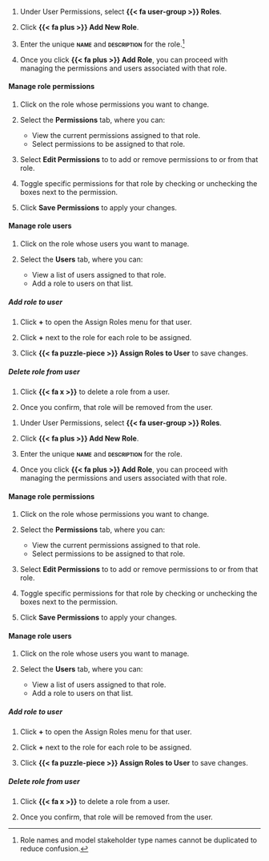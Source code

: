 :::: {.content-visible unless-format="revealjs"}
1. Under User Permissions, select **{{< fa user-group >}} Roles**.

1. Click **{{< fa plus >}} Add New Role**. 

1. Enter the unique **[name]{.smallcaps}** and **[description]{.smallcaps}** for the role.^[Role names and model stakeholder type names cannot be duplicated to reduce confusion.]

1. Once you click **{{< fa plus >}} Add Role**, you can proceed with managing the permissions and users associated with that role.

#### Manage role permissions

1. Click on the role whose permissions you want to change.

1. Select the **Permissions** tab, where you can: 

      - View the current permissions assigned to that role.
      - Select permissions to be assigned to that role.

1. Select **Edit Permissions** to to add or remove permissions to or from that role. 

1. Toggle specific permissions for that role by checking or unchecking the boxes next to the permission. 

1. Click **Save Permissions** to apply your changes. 

#### Manage role users

1. Click on the role whose users you want to manage.

1. Select the **Users** tab, where you can:

      - View a list of users assigned to that role.
      - Add a role to users on that list.

##### Add role to user

   1. Click **+** to open the Assign Roles menu for that user. 

   1. Click **+** next to the role for each role to be assigned.  

   1. Click **{{< fa puzzle-piece >}} Assign Roles to User** to save changes.

##### Delete role from user

1. Click **{{< fa x >}}** to delete a role from a user.

1. Once you confirm, that role will be removed from the user.

::::

:::: {.content-hidden unless-format="revealjs"}
1. Under User Permissions, select **{{< fa user-group >}} Roles**.

1. Click **{{< fa plus >}} Add New Role**. 

1. Enter the unique **[name]{.smallcaps}** and **[description]{.smallcaps}** for the role.

1. Once you click **{{< fa plus >}} Add Role**, you can proceed with managing the permissions and users associated with that role.

#### Manage role permissions

1. Click on the role whose permissions you want to change.

1. Select the **Permissions** tab, where you can: 

      - View the current permissions assigned to that role.
      - Select permissions to be assigned to that role.

1. Select **Edit Permissions** to to add or remove permissions to or from that role. 

1. Toggle specific permissions for that role by checking or unchecking the boxes next to the permission. 

1. Click **Save Permissions** to apply your changes. 

#### Manage role users

1. Click on the role whose users you want to manage.

1. Select the **Users** tab, where you can:

      - View a list of users assigned to that role.
      - Add a role to users on that list.

##### Add role to user

   1. Click **+** to open the Assign Roles menu for that user. 

   1. Click **+** next to the role for each role to be assigned.  

   1. Click **{{< fa puzzle-piece >}} Assign Roles to User** to save changes.

##### Delete role from user

1. Click **{{< fa x >}}** to delete a role from a user.

1. Once you confirm, that role will be removed from the user.

::::